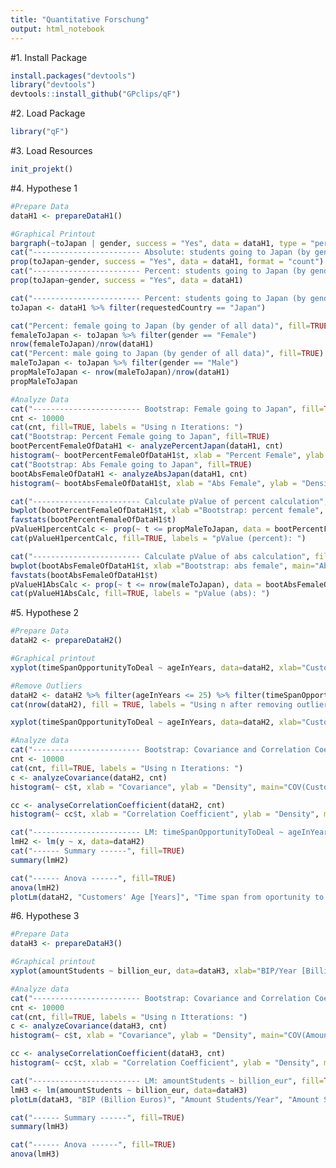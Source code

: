 ```yaml
---
title: "Quantitative Forschung"
output: html_notebook
---
```


#1. Install Package
```r
install.packages("devtools")
library("devtools")
devtools::install_github("GPclips/qF")
```

#2. Load Package
```r
library("qF")
```

#3. Load Resources
```r
init_projekt()
```

#4. Hypothese 1
```r
#Prepare Data
dataH1 <- prepareDataH1()

#Graphical Printout
bargraph(~toJapan | gender, success = "Yes", data = dataH1, type = "percent", main = "Percent Male and Female applying for Japan", xlab = "Applying for Japan", ylab = "Percentage")
cat("------------------------ Absolute: students going to Japan (by gender)", fill=TRUE)
prop(toJapan~gender, success = "Yes", data = dataH1, format = "count")
cat("------------------------ Percent: students going to Japan (by gender)", fill=TRUE)
prop(toJapan~gender, success = "Yes", data = dataH1)

cat("------------------------ Percent: students going to Japan (by gender of all data)", fill=TRUE)
toJapan <- dataH1 %>% filter(requestedCountry == "Japan")

cat("Percent: female going to Japan (by gender of all data)", fill=TRUE)
femaleToJapan <- toJapan %>% filter(gender == "Female")
nrow(femaleToJapan)/nrow(dataH1)
cat("Percent: male going to Japan (by gender of all data)", fill=TRUE)
maleToJapan <- toJapan %>% filter(gender == "Male")
propMaleToJapan <- nrow(maleToJapan)/nrow(dataH1)
propMaleToJapan

#Analyze Data
cat("------------------------ Bootstrap: Female going to Japan", fill=TRUE)
cnt <- 10000
cat(cnt, fill=TRUE, labels = "Using n Iterations: ")
cat("Bootstrap: Percent Female going to Japan", fill=TRUE)
bootPercentFemaleOfDataH1 <- analyzePercentJapan(dataH1, cnt)
histogram(~ bootPercentFemaleOfDataH1$t, xlab = "Percent Female", ylab = "Density", main="Percent Female going to Japan")
cat("Bootstrap: Abs Female going to Japan", fill=TRUE)
bootAbsFemaleOfDataH1 <- analyzeAbsJapan(dataH1, cnt)
histogram(~ bootAbsFemaleOfDataH1$t, xlab = "Abs Female", ylab = "Density", main="Abs Female going to Japan")

cat("------------------------ Calculate pValue of percent calculation", fill=TRUE)
bwplot(bootPercentFemaleOfDataH1$t, xlab ="Bootstrap: percent female", main="Percent Female going to Japan")
favstats(bootPercentFemaleOfDataH1$t)
pValueH1percentCalc <- prop(~ t <= propMaleToJapan, data = bootPercentFemaleOfDataH1)
cat(pValueH1percentCalc, fill=TRUE, labels = "pValue (percent): ")

cat("------------------------ Calculate pValue of abs calculation", fill=TRUE)
bwplot(bootAbsFemaleOfDataH1$t, xlab ="Bootstrap: abs female", main="Abs Female going to Japan")
favstats(bootAbsFemaleOfDataH1$t)
pValueH1AbsCalc <- prop(~ t <= nrow(maleToJapan), data = bootAbsFemaleOfDataH1)
cat(pValueH1AbsCalc, fill=TRUE, labels = "pValue (abs): ")
```

#5. Hypothese 2
```r
#Prepare Data
dataH2 <- prepareDataH2()

#Graphical printout
xyplot(timeSpanOpportunityToDeal ~ ageInYears, data=dataH2, xlab="Customers' Age [Years]", ylab="Time span from oportunity to deal [Day(s)]", main="Time span from oportunity to deal [Day(s)] ~ Customers' Age [Years]")

#Remove Outliers
dataH2 <- dataH2 %>% filter(ageInYears <= 25) %>% filter(timeSpanOpportunityToDeal <= 600)
cat(nrow(dataH2), fill = TRUE, labels = "Using n after removing outliers: ")

xyplot(timeSpanOpportunityToDeal ~ ageInYears, data=dataH2, xlab="Customers' Age [Years]", ylab="Time span from oportunity to deal [Day(s)]", main="Time span from oportunity to deal [Day(s)] ~ Customers' Age [Years]")

#Analyze data
cat("------------------------ Bootstrap: Covariance and Correlation Coefficient", fill=TRUE)
cnt <- 10000
cat(cnt, fill=TRUE, labels = "Using n Iterations: ")
c <- analyzeCovariance(dataH2, cnt)
histogram(~ c$t, xlab = "Covariance", ylab = "Density", main="COV(Customers' Age [Years], Time span from oportunity to deal [Day(s)])")

cc <- analyseCorrelationCoefficient(dataH2, cnt)
histogram(~ cc$t, xlab = "Correlation Coefficient", ylab = "Density", main="COR(Customers' Age [Years], Time span from oportunity to deal [Day(s)])")

cat("------------------------ LM: timeSpanOpportunityToDeal ~ ageInYears", fill=TRUE)
lmH2 <- lm(y ~ x, data=dataH2)
cat("------ Summary ------", fill=TRUE)
summary(lmH2)

cat("------ Anova ------", fill=TRUE)
anova(lmH2)
plotLm(dataH2, "Customers' Age [Years]", "Time span from oportunity to deal [Day(s)]", "Time span from oportunity to deal [Day(s)] ~ Customers' Age [Years]")

```

#6. Hypothese 3
```r
#Prepare Data
dataH3 <- prepareDataH3()

#Graphical printout
xyplot(amountStudents ~ billion_eur, data=dataH3, xlab="BIP/Year [Billion Euros]", ylab="Amount Students/Year", main="Amount Students/Year ~ BIP/Year [Billion Euros]")

#Analyze data
cat("------------------------ Bootstrap: Covariance and Correlation Coefficient", fill=TRUE)
cnt <- 10000
cat(cnt, fill=TRUE, labels = "Using n Itterations: ")
c <- analyzeCovariance(dataH3, cnt)
histogram(~ c$t, xlab = "Covariance", ylab = "Density", main="COV(Amount Students/Year, BIP/Year [Billion Euros])")

cc <- analyseCorrelationCoefficient(dataH3, cnt)
histogram(~ cc$t, xlab = "Correlation Coefficient", ylab = "Density", main="COR(Amount Students/Year, BIP/Year [Billion Euros])")

cat("------------------------ LM: amountStudents ~ billion_eur", fill=TRUE)
lmH3 <- lm(amountStudents ~ billion_eur, data=dataH3)
plotLm(dataH3, "BIP (Billion Euros)", "Amount Students/Year", "Amount Students/Year ~ BIP [Billion Euros]")

cat("------ Summary ------", fill=TRUE)
summary(lmH3)

cat("------ Anova ------", fill=TRUE)
anova(lmH3)
```
